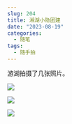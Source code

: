 ```yaml
---
slug: 204
title: 湘湖小隐团建
date: "2023-08-19"
categories: 
  - 随笔
tags:
  - 随手拍
---
```


游湖拍摄了几张照片。

![](https://imgurl.zburu.com/images/2023/64e0b5165be78.png)

![](https://imgurl.zburu.com/images/2023/64e0b5c2a44cd.png)

![](https://imgurl.zburu.com/images/2023/64e0b4c82505d.png)